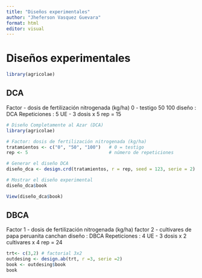 ```yaml
---
title: "Diseños experimentales"
author: "Jheferson Vasquez Guevara"
format: html
editor: visual
---
```


# Diseños experimentales
```r
library(agricolae)

```

## DCA
Factor - dosis de fertilización nitrogenada (kg/ha)
0 - testigo
50
100
diseño : DCA
Repeticiones : 5
UE - 3 dosis x 5 rep = 15

```r
# Diseño Completamente al Azar (DCA)
library(agricolae)

# Factor: dosis de fertilización nitrogenada (kg/ha)
tratamientos <- c("0", "50", "100")   # 0 = testigo
rep <- 5                              # número de repeticiones

# Generar el diseño DCA
diseño_dca <- design.crd(tratamientos, r = rep, seed = 123, serie = 2)

# Mostrar el diseño experimental
diseño_dca$book
```

```r
View(diseño_dca$book)
```

## DBCA
Factor 1 - dosis de fertilización nitrogenada (kg/ha)
factor 2 - cultivares de papa
peruanita
canchan
diseño : DBCA
Repeticiones : 4
UE - 3 dosis x 2 cultivares x 4 rep = 24

```r
trt<- c(3,2) # factorial 3x2
outdesing <- design.ab(trt, r =3, serie =2)
book <- outdesing$book
book

```

